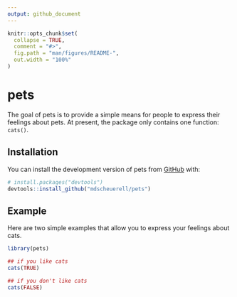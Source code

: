 ```yaml
---
output: github_document
---
```


<!-- README.md is generated from README.Rmd. Please edit that file -->

```r
knitr::opts_chunk$set(
  collapse = TRUE,
  comment = "#>",
  fig.path = "man/figures/README-",
  out.width = "100%"
)
```

# pets

<!-- badges: start -->
<!-- badges: end -->

The goal of pets is to provide a simple means for people to express their feelings about pets. At present, the package only contains one function: `cats()`.

## Installation

You can install the development version of pets from [GitHub](https://github.com/) with:

``` r
# install.packages("devtools")
devtools::install_github("mdscheuerell/pets")
```

## Example

Here are two simple examples that allow you to express your feelings about cats.

```r
library(pets)

## if you like cats
cats(TRUE)

## if you don't like cats
cats(FALSE)
```

